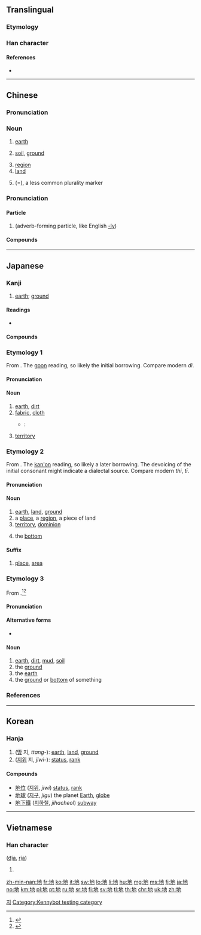 ==Translingual==
{{stroke order|type=animate}}

===Etymology===
{{Han compound|土|也|c1=s|c2=p|t1=earth|ls=psc}}

===Han character===
{{Han char|rn=32|rad=土|as=03|sn=6|four=44112|canj=GPD|ids=⿰土也}}

====References====
* {{Han ref|kx=0224.060|dkj=04890|dj=0456.080|hdz=10420.120|uh=5730|ud=22320|bh=A661|bd=42593}}

----

==Chinese==
{{zh-forms}}

===Pronunciation===
{{zh-pron
|m=dì
|c=dei6,deng6
|h=pfs=thi
|md=dê
|mn=tè/tē/tōe/tī
|mn_note=tē/tōe/tī are literary
|w=3di
|mc=y
|oc=y
|ma=y
|cat=n}}

===Noun===
{{zh-noun}}

# {{label|zh|Beginning Mandarin|sort=di4}} [[earth]]
# {{label|zh|Beginning Mandarin|sort=di4}} [[soil]], [[ground]]
#: {{zh-usex|這 匹 馬 倒 在 地 上，不 住 地{de} 蹬達。|The horse collapsed on the floor, but carried on kicking.}}
# [[region]]
# [[land]]
# {{label|zh|Cantonese}} (={{zh-l|嘅}}), a less common plurality marker

===Pronunciation===
{{zh-pron
|m=de,di
|m_note=di is used in poetry, songs
|c=dei6-2
|ma=y
|cat=particle}}

====Particle====
{{zh-particle}}

# {{label|zh|Beginning Mandarin}} (adverb-forming particle, like English [[-ly]])
#: {{zh-usex|很 快 地|very quickly}}

====Compounds====
{{der5
|{{zh-l|草地}}
|{{zh-l|地板}}
|{{zh-l|地磅}}
|{{zh-l|地標}}
|{{zh-l|地表}}
|{{zh-l|地表水}}
|{{zh-l|地鱉}}
|{{zh-l|地波}}
|{{zh-l|地步}}
|{{zh-l|地財}}
|{{zh-l|地磁}}
|{{zh-l|地磁赤道}}
|{{zh-l|地磁極}}
|{{zh-l|地產}}
|{{zh-l|地場}}
|{{zh-l|地朝}}
|{{zh-l|地秤}}
|{{zh-l|地大物博}}
|{{zh-l|地帶}}
|{{zh-l|地道}}
|{{zh-l|地點}}
|{{zh-l|地方}}
|{{zh-l|地方兒}}
|{{zh-l|地方病}}
|{{zh-l|地方主義}}
|{{zh-l|地府}}
|{{zh-l|地光}}
|{{zh-l|隄埂}}
|{{zh-l|隄埂兒}}
|{{zh-l|地滾球}}
|{{zh-l|地核}}
|{{zh-l|地黃}}
|{{zh-l|地積}}
|{{zh-l|地基}}
|{{zh-l|地極}}
|{{zh-l|地價}}
|{{zh-l|地角}}
|{{zh-l|地角天涯}}
|{{zh-l|地腳}}
|{{zh-l|地窖}}
|{{zh-l|地纜}}
|{{zh-l|地理}}
|{{zh-l|地裂}}
|{{zh-l|地靈人傑}}
|{{zh-l|地漏}}
|{{zh-l|地幔}}
|{{zh-l|地貌}}
|{{zh-l|地面}}
|{{zh-l|地氣}}
|{{zh-l|地殼}}
|{{zh-l|地懃}}
|{{zh-l|地球}}
|{{zh-l|地球儀}}
|{{zh-l|地區}}
|{{zh-l|地權}}
|{{zh-l|地券}}
|{{zh-l|地兒}}
|{{zh-l|地熱}}
|{{zh-l|地煞}}
|{{zh-l|地上}}
|{{zh-l|地毯}}
|{{zh-l|地鐵}}
|{{zh-l|地圖}}
|{{zh-l|地位}}
|{{zh-l|地下}}
|{{zh-l|地形}}
|{{zh-l|地學}}
|{{zh-l|地衣}}
|{{zh-l|地榆}}
|{{zh-l|地獄}}
|{{zh-l|地域}}
|{{zh-l|地租}}
|{{zh-l|地照}}
|{{zh-l|地震}}
|{{zh-l|地震波}}
|{{zh-l|地震儀}}
|{{zh-l|地震震級}}
|{{zh-l|地支}}
|{{zh-l|地址}}
|{{zh-l|地志}}
|{{zh-l|地質}}
|{{zh-l|地軸}}
|{{zh-l|地主}}
|{{zh-l|地獄}}
|{{zh-l|土地}}
}}

----

==Japanese==

===Kanji===
{{ja-kanji|grade=2|rs=土03}}

# [[earth]]; [[ground]]

====Readings====
* {{ja-readings
|goon=[[じ]] (ji), {{qualifier|historical}} [[ぢ]] (di)
|kanon=[[ち]] (chi)
|kun=[[つち]] (tsuchi)
|nanori=[[どま]] (doma)
}}

====Compounds====
{{der-top|Compounds}}
{{der3
|{{ja-r|土地|とち}}: [[ground]], [[land]]
|{{ja-r|意地悪|いじわる}}
|{{ja-r|地球|ちきゅう}}
|{{ja-r|地底|ちてい}}
|{{ja-r|地理|ちり}}
|{{ja-r|地盤|ちばん}}
|{{ja-r|地位|ちい}}
|{{ja-r|地域|ちいき}}
|{{ja-r|地下|ちか}}
|{{ja-r|地学|ちがく}}
|{{ja-r|地球|ちきゅう}}
|{{ja-r|地区|ちく}}
|{{ja-r|地形|ちけい}}
|{{ja-r|地上|ちじょう}}
|{{ja-r|地租|ちそ}}
|{{ja-r|地点|ちてん}}
|{{ja-r|地主|じぬし}}
|{{ja-r|地表|ちひょう}}
|{{ja-r|地方|ちほう}}
|{{ja-r|地震|じしん}}
|{{ja-r|天地|てんち}}: heaven and earth
|{{ja-r|天變地異|てんぺん ち.い}}: [[turmoil]] throughout heaven and earth
|{{ja-r|現在地|げんざいち}}: current location, you are here
}}
{{der-bottom}}

===Etymology 1===
{{ja-kanjitab|じ|yomi=o}}
From {{etyl|ltc|ja|sort=じ}} {{m|zh|地|tr=dij<sup>H</sup>}}. The [[呉音#Japanese|goon]] reading, so likely the initial borrowing. Compare modern {{etyl|cmn|-}} ''dì''.

====Pronunciation====
{{ja-pron|yomi=go|じ|acc=1|acc_ref=DJR|acc2=0|acc2_ref=DJR}}

====Noun====
{{ja-noun|じ|hhira=ぢ}}

# [[earth]], [[dirt]]
# [[fabric]], [[cloth]]
#* {{RQ:Botchan}}:
#*: {{ja-usex|いくらか薄い'''地'''には相違なくっても暑いには極ってる。|いくら か うすい '''じ''' に は そうい なくって も あつい に は きまってる。|However thin the '''cloth''', flannel is flannel and must have been pretty warm at that time of the year.}}
# {{label|ja|game of go|sort=し'}} [[territory]]

===Etymology 2===
{{ja-kanjitab|ち|yomi=o}}
From {{etyl|ltc|ja|sort=ち}} {{m|zh|地|tr=dij<sup>H</sup>}}. The [[漢音#Japanese|kan'on]] reading, so likely a later borrowing. The devoicing of the initial consonant might indicate a dialectal source. Compare modern {{etyl|hak|-}} ''thi'', {{etyl|nan|-}} ''tī''.

====Pronunciation====
{{ja-pron|yomi=ko|ち|acc=1|acc_ref=DJR}}

====Noun====
{{ja-noun|ち}}

# [[earth]], [[land]], [[ground]]
# a [[place]], a [[region]], a piece of land
# [[territory]], [[dominion]]
# {{qualifier|of a crate, etc.}} the [[bottom]]

====Suffix====
{{ja-pos|ち|suffix}}

# [[place]], [[area]]

===Etymology 3===
{{ja-kanjitab|yomi=k|つち}}
From {{etyl|ojp|ja|sort=つち}}.<ref name="KDJ">{{R:Kokugo Dai Jiten}}</ref><ref name="DJR">{{R:Daijirin}}</ref>

====Pronunciation====
{{ja-pron|yomi=k|つち|acc=2|acc_ref=DJR}}

====Alternative forms====
* {{ja-l|土}} {{qualifier|more common for this reading}}

====Noun====
{{ja-noun|つち}}

# [[earth]], [[dirt]], [[mud]], [[soil]]
# the [[ground]]
# the [[earth]] {{qualifier|as opposed to the heavens}}
# the [[ground]] or [[bottom]] of something {{qualifier|as of a price range}}

===References===
<references/>

----

==Korean==

===Hanja===
{{ko-hanja|hangeul=지|mr=chi|eumhun=땅|ehrv=ttang|ehmr=ttang|ehy=ttang}}

# ([[땅]] 지, ''ttang-''): [[earth]], [[land]], [[ground]]
# ([[지위]] 지, ''jiwi-''): [[status]], [[rank]]

====Compounds====
* [[地位]] ([[지위]], ''jiwi'') [[status]], [[rank]]
* [[地球]] ([[지구]], ''jigu'') the planet [[Earth]], [[globe]]
* [[地下鐵]] ([[지하철]], ''jihacheol'') [[subway]]

[[Category:Hanja readings|지]]

----

==Vietnamese==

===Han character===
{{vi-hantu|rs=土03}} ([[địa]], [[rịa]])

# {{defn|lang=vi|sort=土03}}

[[Category:Kennybot testing category]]

[[zh-min-nan:地]]
[[fr:地]]
[[ko:地]]
[[it:地]]
[[sw:地]]
[[lo:地]]
[[li:地]]
[[hu:地]]
[[mg:地]]
[[ms:地]]
[[fj:地]]
[[ja:地]]
[[no:地]]
[[km:地]]
[[pl:地]]
[[pt:地]]
[[ru:地]]
[[sr:地]]
[[fi:地]]
[[sv:地]]
[[tl:地]]
[[th:地]]
[[chr:地]]
[[uk:地]]
[[zh:地]]